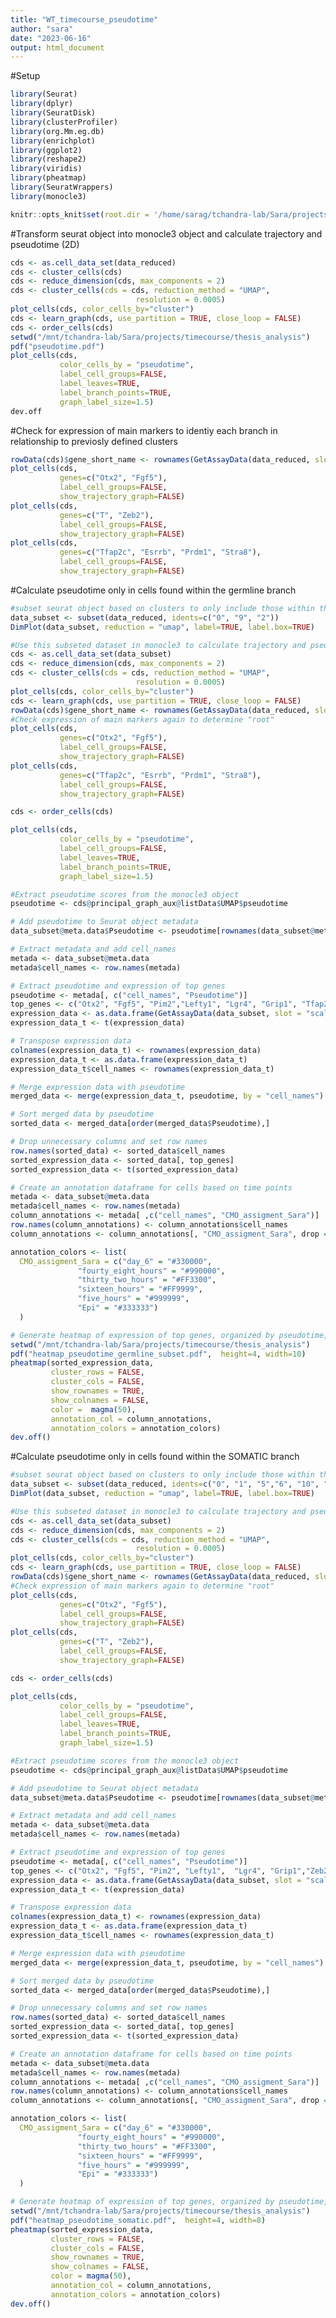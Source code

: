 ---
title: "WT_timecourse_pseudotime"
author: "sara"
date: "2023-06-16"
output: html_document
---

#Setup
```{r setup echo=FALSE}
library(Seurat)
library(dplyr)
library(SeuratDisk)
library(clusterProfiler)
library(org.Mm.eg.db)
library(enrichplot)
library(ggplot2)
library(reshape2)
library(viridis)
library(pheatmap)
library(SeuratWrappers)
library(monocle3)

knitr::opts_knit$set(root.dir = '/home/sarag/tchandra-lab/Sara/projects/timecourse')

```

#Transform seurat object into monocle3 object and calculate trajectory and pseudotime (2D)
```{r}
cds <- as.cell_data_set(data_reduced)
cds <- cluster_cells(cds)
cds <- reduce_dimension(cds, max_components = 2)
cds <- cluster_cells(cds = cds, reduction_method = "UMAP",
                            resolution = 0.0005)
plot_cells(cds, color_cells_by="cluster")
cds <- learn_graph(cds, use_partition = TRUE, close_loop = FALSE)
cds <- order_cells(cds)
setwd("/mnt/tchandra-lab/Sara/projects/timecourse/thesis_analysis")
pdf("pseudotime.pdf")
plot_cells(cds,
           color_cells_by = "pseudotime",
           label_cell_groups=FALSE,
           label_leaves=TRUE,
           label_branch_points=TRUE,
           graph_label_size=1.5)
dev.off
```

#Check for expression of main markers to identiy each branch in relationship to previosly defined clusters
```{r}
rowData(cds)$gene_short_name <- rownames(GetAssayData(data_reduced, slot = "data"))
plot_cells(cds,
           genes=c("Otx2", "Fgf5"),
           label_cell_groups=FALSE,
           show_trajectory_graph=FALSE)
plot_cells(cds,
           genes=c("T", "Zeb2"),
           label_cell_groups=FALSE,
           show_trajectory_graph=FALSE)
plot_cells(cds,
           genes=c("Tfap2c", "Esrrb", "Prdm1", "Stra8"),
           label_cell_groups=FALSE,
           show_trajectory_graph=FALSE)
```

#Calculate pseudotime only in cells found within the germline branch
```{r fig.height=4, fig.width=7}
#subset seurat object based on clusters to only include those within the germline branch
data_subset <- subset(data_reduced, idents=c("0", "9", "2"))
DimPlot(data_subset, reduction = "umap", label=TRUE, label.box=TRUE)

#Use this subseted dataset in monocle3 to calculate trajectory and pseudotime
cds <- as.cell_data_set(data_subset)
cds <- reduce_dimension(cds, max_components = 2)
cds <- cluster_cells(cds = cds, reduction_method = "UMAP",
                            resolution = 0.0005)
plot_cells(cds, color_cells_by="cluster")
cds <- learn_graph(cds, use_partition = TRUE, close_loop = FALSE)
rowData(cds)$gene_short_name <- rownames(GetAssayData(data_reduced, slot = "data"))
#Check expression of main markers again to determine "root" 
plot_cells(cds,
           genes=c("Otx2", "Fgf5"),
           label_cell_groups=FALSE,
           show_trajectory_graph=FALSE)
plot_cells(cds,
           genes=c("Tfap2c", "Esrrb", "Prdm1", "Stra8"),
           label_cell_groups=FALSE,
           show_trajectory_graph=FALSE)

cds <- order_cells(cds)

plot_cells(cds,
           color_cells_by = "pseudotime",
           label_cell_groups=FALSE,
           label_leaves=TRUE,
           label_branch_points=TRUE,
           graph_label_size=1.5)

#Extract pseudotime scores from the monocle3 object
pseudotime <- cds@principal_graph_aux@listData$UMAP$pseudotime

# Add pseudotime to Seurat object metadata
data_subset@meta.data$Pseudotime <- pseudotime[rownames(data_subset@meta.data)]

# Extract metadata and add cell_names
metada <- data_subset@meta.data
metada$cell_names <- row.names(metada)

# Extract pseudotime and expression of top genes
pseudotime <- metada[, c("cell_names", "Pseudotime")]
top_genes <- c("Otx2", "Fgf5", "Pim2","Lefty1", "Lgr4", "Grip1", "Tfap2c", "Tfcp2l1", "Esrrb", "Nr5a2",  "Prdm14", "Prdm1", "Stra8")
expression_data <- as.data.frame(GetAssayData(data_subset, slot = "scale.data")[top_genes, ])
expression_data_t <- t(expression_data)

# Transpose expression data
colnames(expression_data_t) <- rownames(expression_data)
expression_data_t <- as.data.frame(expression_data_t)
expression_data_t$cell_names <- rownames(expression_data_t)

# Merge expression data with pseudotime
merged_data <- merge(expression_data_t, pseudotime, by = "cell_names")

# Sort merged data by pseudotime
sorted_data <- merged_data[order(merged_data$Pseudotime),]

# Drop unnecessary columns and set row names
row.names(sorted_data) <- sorted_data$cell_names
sorted_expression_data <- sorted_data[, top_genes]
sorted_expression_data <- t(sorted_expression_data)

# Create an annotation dataframe for cells based on time points
metada <- data_subset@meta.data
metada$cell_names <- row.names(metada)
column_annotations <- metada[ ,c("cell_names", "CMO_assigment_Sara")]
row.names(column_annotations) <- column_annotations$cell_names
column_annotations <- column_annotations[, "CMO_assigment_Sara", drop = FALSE]  # Ensure it's a dataframe with one column

annotation_colors <- list(
  CMO_assigment_Sara = c("day_6" = "#330000",
               "fourty_eight_hours" = "#990000",
               "thirty_two_hours" = "#FF3300",
               "sixteen_hours" = "#FF9999",
               "five_hours" = "#999999",
               "Epi" = "#333333")
  ) 

# Generate heatmap of expression of top genes, organized by pseudotime, and annotated by real time point cell was collected at
setwd("/mnt/tchandra-lab/Sara/projects/timecourse/thesis_analysis")
pdf("heatmap_pseudotime_germline_subset.pdf",  height=4, width=10)
pheatmap(sorted_expression_data,
         cluster_rows = FALSE,
         cluster_cols = FALSE,
         show_rownames = TRUE,
         show_colnames = FALSE,
         color =  magma(50),
         annotation_col = column_annotations,
         annotation_colors = annotation_colors)
dev.off()

```



#Calculate pseudotime only in cells found within the SOMATIC branch
```{r fig.height=4, fig.width=7}
#subset seurat object based on clusters to only include those within the SOMATIC branch
data_subset <- subset(data_reduced, idents=c("0", "1", "5","6", "10", "4"))
DimPlot(data_subset, reduction = "umap", label=TRUE, label.box=TRUE)

#Use this subseted dataset in monocle3 to calculate trajectory and pseudotime
cds <- as.cell_data_set(data_subset)
cds <- reduce_dimension(cds, max_components = 2)
cds <- cluster_cells(cds = cds, reduction_method = "UMAP",
                            resolution = 0.0005)
plot_cells(cds, color_cells_by="cluster")
cds <- learn_graph(cds, use_partition = TRUE, close_loop = FALSE)
rowData(cds)$gene_short_name <- rownames(GetAssayData(data_reduced, slot = "data"))
#Check expression of main markers again to determine "root" 
plot_cells(cds,
           genes=c("Otx2", "Fgf5"),
           label_cell_groups=FALSE,
           show_trajectory_graph=FALSE)
plot_cells(cds,
           genes=c("T", "Zeb2"),
           label_cell_groups=FALSE,
           show_trajectory_graph=FALSE)

cds <- order_cells(cds)

plot_cells(cds,
           color_cells_by = "pseudotime",
           label_cell_groups=FALSE,
           label_leaves=TRUE,
           label_branch_points=TRUE,
           graph_label_size=1.5)

#Extract pseudotime scores from the monocle3 object
pseudotime <- cds@principal_graph_aux@listData$UMAP$pseudotime

# Add pseudotime to Seurat object metadata
data_subset@meta.data$Pseudotime <- pseudotime[rownames(data_subset@meta.data)]

# Extract metadata and add cell_names
metada <- data_subset@meta.data
metada$cell_names <- row.names(metada)

# Extract pseudotime and expression of top genes
pseudotime <- metada[, c("cell_names", "Pseudotime")]
top_genes <- c("Otx2", "Fgf5", "Pim2", "Lefty1",  "Lgr4", "Grip1","Zeb2","Fgf8","T", "Mixl1","Vim", "Wnt3a", "Wnt5a")
expression_data <- as.data.frame(GetAssayData(data_subset, slot = "scale.data")[top_genes, ])
expression_data_t <- t(expression_data)

# Transpose expression data
colnames(expression_data_t) <- rownames(expression_data)
expression_data_t <- as.data.frame(expression_data_t)
expression_data_t$cell_names <- rownames(expression_data_t)

# Merge expression data with pseudotime
merged_data <- merge(expression_data_t, pseudotime, by = "cell_names")

# Sort merged data by pseudotime
sorted_data <- merged_data[order(merged_data$Pseudotime),]

# Drop unnecessary columns and set row names
row.names(sorted_data) <- sorted_data$cell_names
sorted_expression_data <- sorted_data[, top_genes]
sorted_expression_data <- t(sorted_expression_data)

# Create an annotation dataframe for cells based on time points
metada <- data_subset@meta.data
metada$cell_names <- row.names(metada)
column_annotations <- metada[ ,c("cell_names", "CMO_assigment_Sara")]
row.names(column_annotations) <- column_annotations$cell_names
column_annotations <- column_annotations[, "CMO_assigment_Sara", drop = FALSE]  # Ensure it's a dataframe with one column

annotation_colors <- list(
  CMO_assigment_Sara = c("day_6" = "#330000",
               "fourty_eight_hours" = "#990000",
               "thirty_two_hours" = "#FF3300",
               "sixteen_hours" = "#FF9999",
               "five_hours" = "#999999",
               "Epi" = "#333333")
  ) 

# Generate heatmap of expression of top genes, organized by pseudotime, and annotated by real time point cell was collected at
setwd("/mnt/tchandra-lab/Sara/projects/timecourse/thesis_analysis")
pdf("heatmap_pseudotime_somatic.pdf",  height=4, width=8)
pheatmap(sorted_expression_data,
         cluster_rows = FALSE,
         cluster_cols = FALSE,
         show_rownames = TRUE,
         show_colnames = FALSE,
         color = magma(50),
         annotation_col = column_annotations,
         annotation_colors = annotation_colors)
dev.off()
```